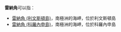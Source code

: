 '''雷納角'''可以指：

*[[雷納角_(利文斯頓島)|雷納角 (利文斯頓島)]]，南極洲的海岬，位於利文斯頓島
*[[雷納角_(科羅內申島)|雷納角 (科羅內申島)]]，南極洲的海岬，位於科羅內申島

{{Disambig|Cat=三字消歧义}}